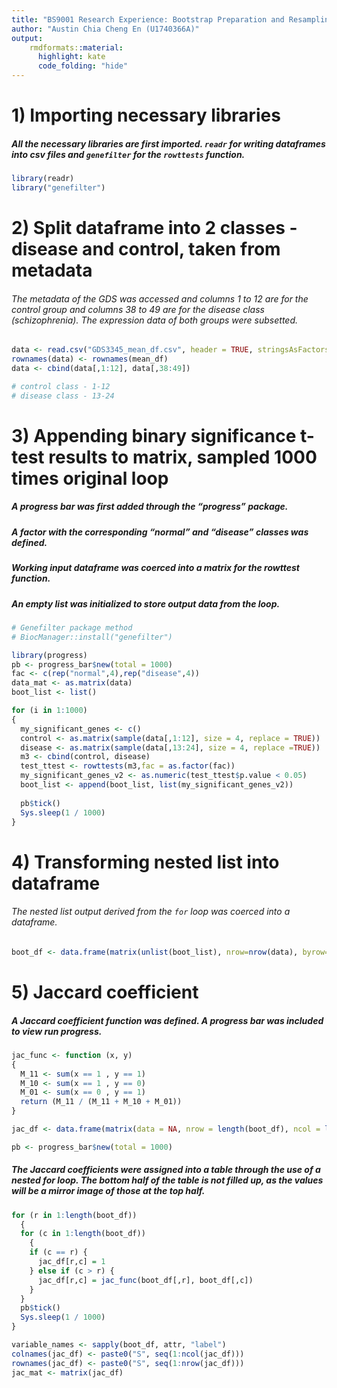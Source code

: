 ```yaml
---
title: "BS9001 Research Experience: Bootstrap Preparation and Resampling Protocol"
author: "Austin Chia Cheng En (U1740366A)"
output:
    rmdformats::material:
      highlight: kate
      code_folding: "hide"
---
```


# 1) Importing necessary libraries

##### All the necessary libraries are first imported. `readr` for writing dataframes into csv files and `genefilter` for the `rowttests` function.

```r
library(readr)
library("genefilter")
```

# 2) Split dataframe into 2 classes - disease and control, taken from metadata

###### The metadata of the GDS was accessed and columns 1 to 12 are for the control group and columns 38 to 49 are for the disease class (schizophrenia). The expression data of both groups were subsetted.

```r
data <- read.csv("GDS3345_mean_df.csv", header = TRUE, stringsAsFactors =  FALSE, sep = ",")
rownames(data) <- rownames(mean_df)
data <- cbind(data[,1:12], data[,38:49])

# control class - 1-12
# disease class - 13-24

```

# 3) Appending binary significance t-test results to matrix, sampled 1000 times original loop

##### A progress bar was first added through the "progress" package.

##### A factor with the corresponding "normal" and "disease" classes was defined.

##### Working input dataframe was coerced into a matrix for the rowttest function.

##### An empty list was initialized to store output data from the loop.

```r

# Genefilter package method
# BiocManager::install("genefilter")

library(progress)
pb <- progress_bar$new(total = 1000)
fac <- c(rep("normal",4),rep("disease",4))
data_mat <- as.matrix(data)
boot_list <- list()

for (i in 1:1000) 
{
  my_significant_genes <- c()
  control <- as.matrix(sample(data[,1:12], size = 4, replace = TRUE))
  disease <- as.matrix(sample(data[,13:24], size = 4, replace =TRUE))
  m3 <- cbind(control, disease)
  test_ttest <- rowttests(m3,fac = as.factor(fac))
  my_significant_genes_v2 <- as.numeric(test_ttest$p.value < 0.05)
  boot_list <- append(boot_list, list(my_significant_genes_v2))
  
  pb$tick()
  Sys.sleep(1 / 1000)
}

```

# 4) Transforming nested list into dataframe

###### The nested list output derived from the `for` loop was coerced into a dataframe.

```r

boot_df <- data.frame(matrix(unlist(boot_list), nrow=nrow(data), byrow=F),stringsAsFactors=FALSE)

```

# 5) Jaccard coefficient


##### A Jaccard coefficient function was defined. A progress bar was included to view run progress.

```r
jac_func <- function (x, y) 
{
  M_11 <- sum(x == 1 , y == 1)
  M_10 <- sum(x == 1 , y == 0)
  M_01 <- sum(x == 0 , y == 1)
  return (M_11 / (M_11 + M_10 + M_01))
}

jac_df <- data.frame(matrix(data = NA, nrow = length(boot_df), ncol = length(boot_df)))

pb <- progress_bar$new(total = 1000)

```

##### The Jaccard coefficients were assigned into a table through the use of a nested for loop. The bottom half of the table is not filled up, as the values will be a mirror image of those at the top half.
```r
for (r in 1:length(boot_df)) 
  {
  for (c in 1:length(boot_df)) 
    {
    if (c == r) {
      jac_df[r,c] = 1
    } else if (c > r) {
      jac_df[r,c] = jac_func(boot_df[,r], boot_df[,c])
    }
  }
  pb$tick()
  Sys.sleep(1 / 1000)
}

variable_names <- sapply(boot_df, attr, "label")
colnames(jac_df) <- paste0("S", seq(1:ncol(jac_df)))
rownames(jac_df) <- paste0("S", seq(1:nrow(jac_df)))
jac_mat <- matrix(jac_df)

```



